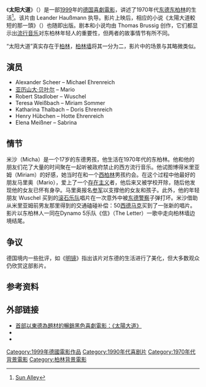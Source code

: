 {{Infobox film
 | name = 太阳大道<br>Sonnenallee
 | image = 
 | caption = 
 | director = Leander Haußmann
 | writer = Thomas Brussig<br>Detlev Buck<br>Leander Haußmann
 | starring = Alexander beyer<br>[[亚历山大·贝叶尔|亚历山大·贝叶尔]]<br>Robert Stadlober
 | producer = Claus Boje
 | distributor =
 | budget =
 | released = {{Film date|1999|10|07|德国}}
 | runtime = 101分钟
 | language = 德语
  | }}
《'''太阳大道'''》（{{lang-de|'''Sonnenallee'''}}）是一部[[1999年电影|1999]]年的[[德国|德国]][[喜劇電影|喜劇電影]]，讲述了1970年代[[东德|东德]][[东柏林|东柏林]]的生活<ref>[[:imdbtitle:0177242|Sun Alley]]</ref>。该片由 Leander Haußmann 执导。影片上映后，相应的小说《太陽大道較短的那一頭》（{{lang-de|Am kürzeren Ende der Sonnenallee}}）也随即出版。剧本和小说均由 Thomas Brussig 创作，它们都显示出[[流行音乐|流行音乐]]对东柏林年轻人的重要性，但两者的故事情节有所不同。

“太阳大道”真实存在于[[柏林|柏林]]，[[柏林墙|柏林墙]]将其一分为二，影片中的场景与其略微类似。

==演员==
*Alexander Scheer – Michael Ehrenreich
*[[亚历山大·贝叶尔|亚历山大·贝叶尔]] – Mario
*Robert Stadlober – Wuschel
*Teresa Weißbach – Miriam Sommer
*Katharina Thalbach – Doris Ehrenreich
*Henry Hübchen – Hotte Ehrenreich
*Elena Meißner – Sabrina

== 情节 ==
米沙（Micha）是一个17岁的东德男孩，他生活在1970年代的东柏林。他和他的朋友们花了大量的时间聚在一起听被政府禁止的西方流行音乐。他试图博得米里亚姆（Miriam）的好感，她当时在和一个[[西柏林|西柏林]]男孩约会。在这个过程中他最好的朋友马里奥（Mario），爱上了一个[[存在主义|存在主义]]者，他后来又被学校开除，随后他发现他的女友已怀有身孕。马里奥报名[[国家人民军|参军]]以支撑他的女友和孩子。此外，他的年轻朋友 Wuschel 买到的[[滚石乐队|滚石乐队]]唱片在一次意外中被[[德国人民警察|东德警察]]子弹打坏。米沙借助从米里亚姆前男友那里得到的交通磕碰补偿：50[[西德马克|西德马克]]买到了一张新的唱片。影片以东柏林人一同在Dynamo 5乐队《信》（The Letter）一歌中走向柏林墙边境结尾。

==争议==
德国境内一些批评，如《[[明镜|明镜]]》指出该片对东德的生活进行了美化，但大多数观众仍欣赏这部影片。

==参考资料==
{{reflist}}

==外部链接==
* [https://www.mplus.com.tw/article/2029 首部以東德為題材的暢銷黑色喜劇電影：《太陽大道》]{{Wayback|url=https://www.mplus.com.tw/article/2029 |date=20190929144937 }}
* {{IMDb title|id=0177242}}
* {{douban}}

{{柏林墙}}
{{DEFAULTSORT|Sonnenallee}}
{{Authority control}}
[[Category:1999年德國電影作品|Category:1999年德國電影作品]]
[[Category:1990年代喜剧片|Category:1990年代喜剧片]]
[[Category:1970年代背景電影|Category:1970年代背景電影]]
[[Category:柏林背景電影|Category:柏林背景電影]]